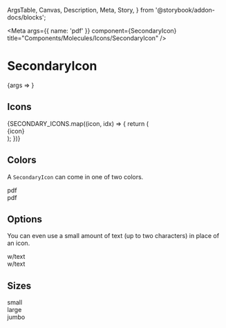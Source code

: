   ArgsTable,
  Canvas,
  Description,
  Meta,
  Story,
} from '@storybook/addon-docs/blocks';


<Meta
  args={{ name: 'pdf' }}
  component={SecondaryIcon}
  title="Components/Molecules/Icons/SecondaryIcon"
/>

# SecondaryIcon
<Description of={SecondaryIcon} />

<Canvas>
  <Story name="SecondaryIcon with Controls">
    {args => <SecondaryIcon {...args} />}
  </Story>
</Canvas>

<ArgsTable story="SecondaryIcon with Controls" />

## Icons

<Canvas>
  <Story name="SecondaryIcons">
    <div
      style={{
        display: 'flex',
        flexWrap: 'wrap',
        justifyContent: 'space-around',
      }}
    >
      {SECONDARY_ICONS.map((icon, idx) => {
        return (
          <div
            key={`${icon}_${idx}`}
            style={{
              alignItems: 'center',
              border: 'solid black 2px',
              borderRadius: '5px',
              display: 'flex',
              flexDirection: 'column',
              height: '40px',
              margin: '5px',
              padding: '15px',
              width:'40px',
            }}
          >
            <SecondaryIcon name={icon} />
            <span>{icon}</span>
          </div>
        );
      })}
    </div>
  </Story>
</Canvas>

## Colors
A `SecondaryIcon` can come in one of two colors.

<Canvas>
  <Story name="Primary SecondaryIcon">
    <div
      style={{
        alignItems: 'center',
        border: 'solid black 2px',
        borderRadius: '5px',
        display:'flex',
        flexDirection: 'column',
        margin: '5px',
        padding: '15px',
      }}
    >
      <SecondaryIcon name="pdf" />
      <span>pdf</span>
    </div>
  </Story>
  <Story name="Secondary SecondaryIcon">
    <div
      style={{
        alignItems: 'center',
        border: 'solid black 2px',
        borderRadius:'5px',
        display: 'flex',
        flexDirection: 'column',
        margin: '5px',
        padding: '15px',
      }}
    >
      <SecondaryIcon name="pdf" color="secondary" />
      <span>pdf</span>
    </div>
  </Story>
</Canvas>

## Options
You can even use a small amount of text (up to two characters) in place of an icon.

<Canvas>
  <Story name="SecondaryIcon with Text 1">
    <div
      style={{
        alignItems: 'center',
        border: 'solid black 2px',
        borderRadius: '5px',
        display: 'flex',
        flexDirection: 'column',
        margin: '5px',
        padding: '15px',
      }}
    >
      <SecondaryIcon text="A" />
      <span>w/text</span>
    </div>
  </Story>
  <Story name="SecondaryIcon with Text 2">
    <div
      style={{
        alignItems: 'center',
        border: 'solid black 2px',
        borderRadius: '5px',
        display: 'flex',
        flexDirection: 'column',
        margin: '5px',
        padding: '15px',
      }}
    >
      <SecondaryIcon text="+1" />
      <span>w/text</span>
    </div>
  </Story>
</Canvas>

## Sizes

<Canvas>
  <Story name="Small SecondaryIcon">
    <div
      style={{
        alignItems: 'center',
        border: 'solid black 2px',
        borderRadius: '5px',
        display: 'flex',
        flexDirection: 'column',
        margin: '5px',
        padding: '15px',
      }}
    >
      <SecondaryIcon name="pdf" />
      <span>small</span>
    </div>
  </Story>
  <Story name="Large SecondaryIcon">
    <div
      style={{
        alignItems: 'center',
        border: 'solid black 2px',
        borderRadius: '5px',
        display: 'flex',
        flexDirection: 'column',
        margin: '5px',
        padding: '15px',
      }}
    >
      <SecondaryIcon name="pdf" size="large" />
      <span>large</span>
    </div>
  </Story>
  <Story name="Jumbo SecondaryIcon">
    <div
      style={{
        alignItems: 'center',
        border: 'solid black 2px',
        borderRadius: '5px',
        display: 'flex',
        flexDirection: 'column',
        margin: '5px',
        padding: '15px',
      }}
    >
      <SecondaryIcon name="pdf" size="jumbo" />
      <span>jumbo</span>
    </div>
  </Story>
</Canvas>
